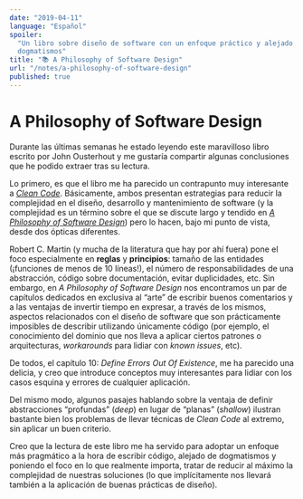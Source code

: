 ```yaml
---
date: "2019-04-11"
language: "Español"
spoiler:
  "Un libro sobre diseño de software con un enfoque práctico y alejado de
  dogmatismos"
title: "📚 A Philosophy of Software Design"
url: "/notes/a-philosophy-of-software-design"
published: true
---
```


# A Philosophy of Software Design

Durante las últimas semanas he estado leyendo este maravilloso libro escrito por
John Ousterhout y me gustaría compartir algunas conclusiones que he podido
extraer tras su lectura.

Lo primero, es que el libro me ha parecido un contrapunto muy interesante a
[_Clean Code_](https://www.amazon.com/Clean-Code-Handbook-Software-Craftsmanship/dp/0132350882).
Básicamente, ambos presentan estrategias para reducir la complejidad en el
diseño, desarrollo y mantenimiento de software (y la complejidad es un término
sobre el que se discute largo y tendido en
[_A Philosophy of Software Design_](https://www.amazon.com/Philosophy-Software-Design-John-Ousterhout/dp/1732102201))
pero lo hacen, bajo mi punto de vista, desde dos ópticas diferentes.

Robert C. Martin (y mucha de la literatura que hay por ahí fuera) pone el foco
especialmente en **reglas** y **principios**: tamaño de las entidades
(¡funciones de menos de 10 líneas!), el número de responsabilidades de una
abstracción, código sobre documentación, evitar duplicidades, etc. Sin embargo,
en _A Philosophy of Software Design_ nos encontramos un par de capítulos
dedicados en exclusiva al “arte” de escribir buenos comentarios y a las ventajas
de invertir tiempo en expresar, a través de los mismos, aspectos relacionados
con el diseño de software que son prácticamente imposibles de describir
utilizando únicamente código (por ejemplo, el conocimiento del dominio que nos
lleva a aplicar ciertos patrones o arquitecturas, _workarounds_ para lidiar con
_known issues_, etc).

De todos, el capítulo 10: _Define Errors Out Of Existence_, me ha parecido una
delicia, y creo que introduce conceptos muy interesantes para lidiar con los
casos esquina y errores de cualquier aplicación.

Del mismo modo, algunos pasajes hablando sobre la ventaja de definir
abstracciones “profundas” (_deep_) en lugar de “planas” (_shallow_) ilustran
bastante bien los problemas de llevar técnicas de _Clean Code_ al extremo, sin
aplicar un buen criterio.

Creo que la lectura de este libro me ha servido para adoptar un enfoque más
pragmático a la hora de escribir código, alejado de dogmatismos y poniendo el
foco en lo que realmente importa, tratar de reducir al máximo la complejidad de
nuestras soluciones (lo que implícitamente nos llevará también a la aplicación
de buenas prácticas de diseño).
